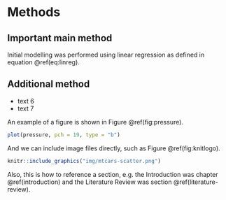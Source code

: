 # Methods

## Important main method

Initial modelling was performed using linear regression as defined in equation \@ref(eq:linreg).

\begin{equation}
y_i = \beta_0 + \beta_1x_i + \varepsilon_i,\  \varepsilon_i \overset{iid}{\sim} N(0, \sigma^2)
(\#eq:linreg)
\end{equation}


## Additional method

- text 6
- text 7

An example of a figure is shown in Figure \@ref(fig:pressure).
```r
plot(pressure, pch = 19, type = "b")
```

And we can include image files directly, such as Figure \@ref(fig:knitlogo).

```r
knitr::include_graphics("img/mtcars-scatter.png")
```

Also, this is how to reference a section, e.g. the Introduction was chapter \@ref(introduction) and the Literature Review was section \@ref(literature-review).